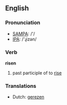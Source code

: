 ==English==

===Pronunciation===
*[[w:SAMPA|SAMPA]]: /'/
*[[w:IPA|IPA]]: /'ɻizən/

===Verb===
'''risen'''

# past participle of to [[rise]]

===Translations===
*Dutch: [[gerezen]]